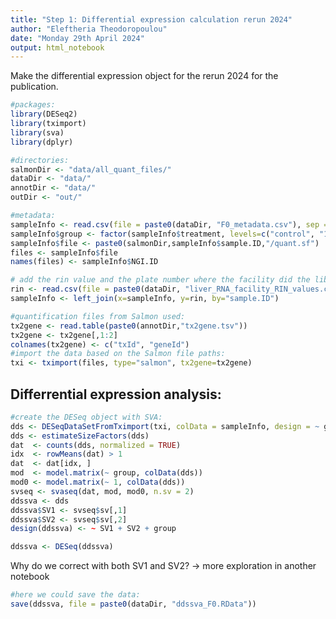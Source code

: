 ```yaml
---
title: "Step 1: Differential expression calculation rerun 2024"
author: "Eleftheria Theodoropoulou"
date: "Monday 29th April 2024"
output: html_notebook
---
```


Make the differential expression object for the rerun 2024 for the publication.

```r
#packages:
library(DESeq2)
library(tximport)
library(sva)
library(dplyr)
```

```r
#directories:
salmonDir <- "data/all_quant_files/"
dataDir <- "data/"
annotDir <- "data/"
outDir <- "out/"
```

```r
#metadata:
sampleInfo <- read.csv(file = paste0(dataDir, "F0_metadata.csv"), sep = ",", header = TRUE)
sampleInfo$group <- factor(sampleInfo$treatment, levels=c("control", "10mg.kg", "100mg.kg"))
sampleInfo$file <- paste0(salmonDir,sampleInfo$sample.ID,"/quant.sf")
files <- sampleInfo$file
names(files) <- sampleInfo$NGI.ID

# add the rin value and the plate number where the facility did the library prep
rin <- read.csv(file = paste0(dataDir, "liver_RNA_facility_RIN_values.csv"), sep = ",", header = TRUE)
sampleInfo <- left_join(x=sampleInfo, y=rin, by="sample.ID")
```

```r
#quantification files from Salmon used:
tx2gene <- read.table(paste0(annotDir,"tx2gene.tsv"))
tx2gene <- tx2gene[,1:2]
colnames(tx2gene) <- c("txId", "geneId")
#import the data based on the Salmon file paths:
txi <- tximport(files, type="salmon", tx2gene=tx2gene)
```

## Differrential expression analysis:
```r
#create the DESeq object with SVA:
dds <- DESeqDataSetFromTximport(txi, colData = sampleInfo, design = ~ group)
dds <- estimateSizeFactors(dds)
dat  <- counts(dds, normalized = TRUE)
idx  <- rowMeans(dat) > 1
dat  <- dat[idx, ]
mod  <- model.matrix(~ group, colData(dds))
mod0 <- model.matrix(~ 1, colData(dds))
svseq <- svaseq(dat, mod, mod0, n.sv = 2)
ddssva <- dds
ddssva$SV1 <- svseq$sv[,1]
ddssva$SV2 <- svseq$sv[,2]
design(ddssva) <- ~ SV1 + SV2 + group

ddssva <- DESeq(ddssva)
```

Why do we correct with both SV1 and SV2? -> more exploration in another notebook
```r
#here we could save the data:
save(ddssva, file = paste0(dataDir, "ddssva_F0.RData"))
```